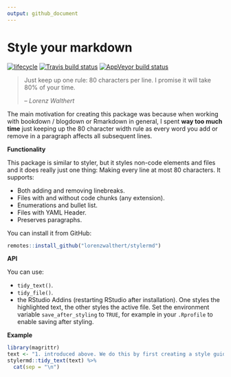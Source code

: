 ```yaml
---
output: github_document
---
```


# Style your markdown

[![lifecycle](https://img.shields.io/badge/lifecycle-experimental-orange.svg)](https://www.tidyverse.org/lifecycle/#experimental)
[![Travis build
status](https://travis-ci.org/lorenzwalthert/stylermd.svg?branch=master)](https://travis-ci.org/lorenzwalthert/stylermd)
[![AppVeyor build
status](https://ci.appveyor.com/api/projects/status/github/lorenzwalthert/stylermd?branch=master&svg=true)](https://ci.appveyor.com/project/lorenzwalthert/stylermd)

> Just keep up one rule: 80 characters per line. I promise it will take 80% of
your time.
>
> -- <cite>Lorenz Walthert</cite>

The main motivation for creating this package was because when working with
bookdown / blogdown or Rmarkdown in general, I spent **way too much time** just keeping up
the 80 character width rule as every word you add or remove in a paragraph
affects all subsequent lines.

**Functionality**

This package is similar to styler, but it styles non-code elements and files and
it does really just one thing: Making every line at most 80 characters. It
supports:

* Both adding and removing linebreaks.
* Files with and without code chunks (any extension).
* Enumerations and bullet list.
* Files with YAML Header.
* Preserves paragraphs.

You can install it from GitHub: 

```r
remotes::install_github("lorenzwalthert/stylermd")
``` 

**API**

You can use: 

* `tidy_text()`.
* `tidy_file()`.
* the RStudio Addins (restarting
RStudio after installation). One styles the highlighted text, the other styles
the active file. Set the environment variable `save_after_styling` to `TRUE`, 
for example in your `.Rprofile` to enable saving after styling.

**Example**

```r
library(magrittr)
text <- "1. introduced above. We do this by first creating a style guide with the designated wrapper function `create_style_guide()`. It takes transformer"
stylermd::tidy_text(text) %>%
  cat(sep = "\n")
```



